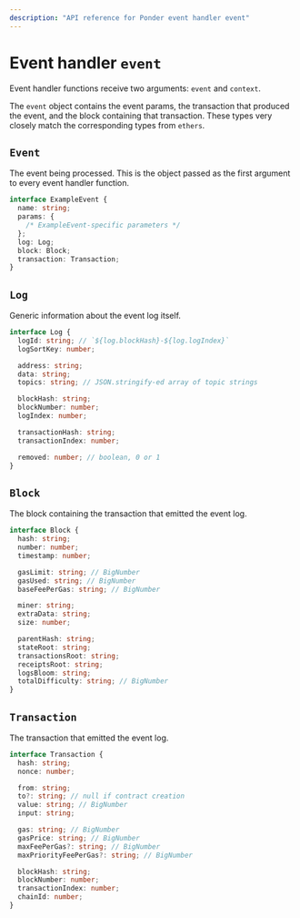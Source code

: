 ```yaml
---
description: "API reference for Ponder event handler event"
---
```


# Event handler `event`

Event handler functions receive two arguments: `event` and `context`.

The `event` object contains the event params, the transaction that produced the event, and the block containing that transaction. These types very closely match the corresponding types from `ethers`.

## `Event`

The event being processed. This is the object passed as the first argument to every event handler function.

```ts
interface ExampleEvent {
  name: string;
  params: {
    /* ExampleEvent-specific parameters */
  };
  log: Log;
  block: Block;
  transaction: Transaction;
}
```

## `Log`

Generic information about the event log itself.

```ts
interface Log {
  logId: string; // `${log.blockHash}-${log.logIndex}`
  logSortKey: number;

  address: string;
  data: string;
  topics: string; // JSON.stringify-ed array of topic strings

  blockHash: string;
  blockNumber: number;
  logIndex: number;

  transactionHash: string;
  transactionIndex: number;

  removed: number; // boolean, 0 or 1
}
```

## `Block`

The block containing the transaction that emitted the event log.

```ts
interface Block {
  hash: string;
  number: number;
  timestamp: number;

  gasLimit: string; // BigNumber
  gasUsed: string; // BigNumber
  baseFeePerGas: string; // BigNumber

  miner: string;
  extraData: string;
  size: number;

  parentHash: string;
  stateRoot: string;
  transactionsRoot: string;
  receiptsRoot: string;
  logsBloom: string;
  totalDifficulty: string; // BigNumber
}
```

## `Transaction`

The transaction that emitted the event log.

```ts
interface Transaction {
  hash: string;
  nonce: number;

  from: string;
  to?: string; // null if contract creation
  value: string; // BigNumber
  input: string;

  gas: string; // BigNumber
  gasPrice: string; // BigNumber
  maxFeePerGas?: string; // BigNumber
  maxPriorityFeePerGas?: string; // BigNumber

  blockHash: string;
  blockNumber: number;
  transactionIndex: number;
  chainId: number;
}
```
